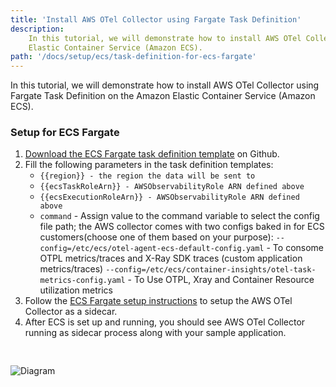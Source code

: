 ```yaml
---
title: 'Install AWS OTel Collector using Fargate Task Definition'
description:
    In this tutorial, we will demonstrate how to install AWS OTel Collector using Fargate Task Definition on the Amazon
    Elastic Container Service (Amazon ECS).
path: '/docs/setup/ecs/task-definition-for-ecs-fargate'
---
```



In this tutorial, we will demonstrate how to install AWS OTel Collector using Fargate Task Definition on the Amazon Elastic
Container Service (Amazon ECS).

<SectionSeparator />

### Setup for ECS Fargate
1. [Download the ECS Fargate task definition template](https://github.com/aws-observability/aws-otel-collector/blob/master/examples/ecs/ecs-fargate-sidecar.json) on Github.
2. Fill the following parameters in the task definition templates:
    * `{{region}} - the region the data will be sent to`
    * `{{ecsTaskRoleArn}} - AWSObservabilityRole ARN defined above`
    * `{{ecsExecutionRoleArn}} - AWSObservabilityRole ARN defined above`
    * `command` -  Assign value to the command variable to select the config file path; the AWS collector comes with
                       two configs baked in for ECS customers(choose one of them based on your purpose):
                       `--config=/etc/ecs/otel-agent-ecs-default-config.yaml` - To consome OTPL metrics/traces and X-Ray SDK traces (custom application metrics/traces)
                       `--config=/etc/ecs/container-insights/otel-task-metrics-config.yaml` - To Use OTPL, Xray and Container Resource utilization metrics
3. Follow the [ECS Fargate setup instructions](https://docs.aws.amazon.com/AmazonECS/latest/developerguide/getting-started-fargate.html) to setup the AWS OTel Collector as a sidecar.
4. After ECS is set up and running, you should see AWS OTel Collector running as sidecar process along with your sample application.
<img src={task1} alt="Diagram" style="margin: 30px 0;" />